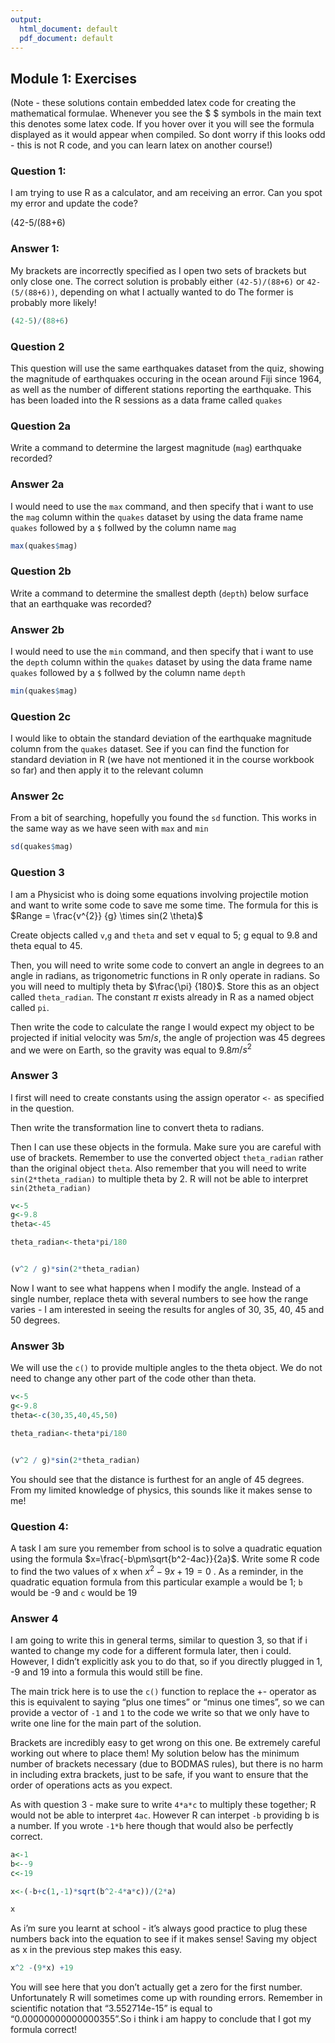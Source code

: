 ```yaml
---
output:
  html_document: default
  pdf_document: default
---
```

## Module 1:  Exercises

(Note - these solutions contain embedded latex code for creating the mathematical formulae. Whenever you see the $ $ symbols in the main text this denotes some latex code. If you hover over it you will see the formula displayed as it would appear when compiled. So dont worry if this looks odd - this is not R code, and you can learn latex on another course!)

### Question 1:
I am trying to use R as a calculator, and am receiving an error. Can you spot my error and update the code?


(42-5/(88+6)



### Answer 1:

My brackets are incorrectly specified as I open two sets of brackets but only close one.
The correct solution is probably either `(42-5)/(88+6)` or `42-(5/(88+6))`, depending on what I actually wanted to do
The former is probably more likely!

```r
(42-5)/(88+6)
```


### Question 2

This question will use the same earthquakes dataset from the quiz, showing the magnitude of earthquakes occuring in the ocean around Fiji since 1964, as well as the number of different stations reporting the earthquake. This has been loaded into the R sessions as a data frame called `quakes` 

### Question 2a
Write a command to determine the largest magnitude (`mag`) earthquake recorded?


### Answer 2a

I would need to use the `max` command, and then specify that i want to use the `mag` column within the `quakes` dataset by using the data frame name `quakes` followed by a `$` follwed by the column name `mag`

```r
max(quakes$mag)

```

### Question 2b
Write a command to determine the smallest depth (`depth`) below surface that an earthquake was recorded?

### Answer 2b

I would need to use the `min` command, and then specify that i want to use the `depth` column within the `quakes` dataset by using the data frame name `quakes` followed by a `$` follwed by the column name `depth`

```r
min(quakes$mag)
```


### Question 2c
I would like to obtain the standard deviation of the earthquake magnitude column from the `quakes` dataset. See if you can find the function for standard deviation in R (we have not mentioned it in the course workbook so far) and then apply it to the relevant column

### Answer 2c

From a bit of searching, hopefully you found the `sd` function. This works in the same way as we have seen with `max` and `min`
```r
sd(quakes$mag)
```


### Question 3
I am a Physicist who is doing some equations involving projectile motion and want to write some code to save me some time. The formula for this is
$Range = \frac{v^{2}} {g} \times sin(2 \theta)$

Create objects called `v`,`g` and `theta` and set v equal to 5; g equal to 9.8 and theta equal to 45. 

Then, you will need to write some code to convert an angle in degrees to an angle in radians, as trigonometric functions in R only operate in radians. So you will need to multiply theta by $\frac{\pi} {180}$. Store this as an object called `theta_radian`. The constant $\pi$ exists already in R as a named object called `pi`.

Then write the code to calculate the range I would expect my object to be projected if initial velocity was 5$m/s$, the angle of projection was 45 degrees and we were on Earth, so the gravity was equal to 9.8$m/s^2$


### Answer 3

I first will need to create constants using the assign operator `<-` as specified in the question.

Then write the transformation line to convert theta to radians.

Then I can use these objects in the formula. Make sure you are careful with use of brackets. Remember to use the converted object `theta_radian` rather than the original object `theta`. Also remember that you will need to write `sin(2*theta_radian)` to multiple theta by 2. R will not be able to interpret `sin(2theta_radian)`

```r
v<-5
g<-9.8
theta<-45

theta_radian<-theta*pi/180


(v^2 / g)*sin(2*theta_radian)

```

Now I want to see what happens when I modify the angle. Instead of a single number, replace theta with several numbers to see how the range varies - I am interested in seeing the results for angles of 30, 35, 40, 45 and 50 degrees.


### Answer 3b

We will use the `c()` to provide multiple angles to the theta object. We do not need to change any other part of the code other than theta.

```r
v<-5
g<-9.8
theta<-c(30,35,40,45,50)

theta_radian<-theta*pi/180


(v^2 / g)*sin(2*theta_radian)

```
You should see that the distance is furthest for an angle of 45 degrees. From my limited knowledge of physics, this sounds like it makes sense to me!


### Question 4:
A task I am sure you remember from school is to solve a quadratic equation using the formula $x=\frac{-b\pm\sqrt{b^2-4ac}}{2a}$.
Write some R code to find the two values of x when $x^2-9x+19=0$ . As a reminder, in the quadratic equation formula from this particular example `a` would be 1; `b` would be -9 and `c` would be 19

### Answer 4

I am going to write this in general terms, similar to question 3, so that if i wanted to change my code for a different formula later, then i could. However, I didn't explicitly ask you to do that, so if you directly plugged in 1, -9 and 19 into a formula this would still be fine.

The main trick here is to use the `c()` function to replace the +- operator as this is equivalent to saying "plus one times" or "minus one times", so we can provide a vector of `-1` and `1` to the code we write so that we only have to write one line for the main part of the solution.

Brackets are incredibly easy to get wrong on this one. Be extremely careful working out where to place them! My solution below has the minimum number of brackets necessary (due to BODMAS rules), but there is no harm in including extra brackets, just to be safe, if you want to ensure that the order of operations acts as you expect.

As with question 3 - make sure to write `4*a*c` to multiply these together; R would not be able to interpret `4ac`.
However R can interpet `-b` providing b is a number. If you wrote `-1*b` here though that would also be perfectly correct.

```r

a<-1
b<--9
c<-19

x<-(-b+c(1,-1)*sqrt(b^2-4*a*c))/(2*a)

x

```

As i'm sure you learnt at school - it's always good practice to plug these numbers back into the equation to see if it makes sense! Saving my object as x in the previous step makes this easy.

```r

x^2 -(9*x) +19
```
You will see here that you don't actually get a zero for the first number. Unfortunately R will sometimes come up with rounding errors. Remember in scientific notation that "3.552714e-15" is equal to "0.00000000000000355".So i think i am happy to conclude that I got my formula correct!

